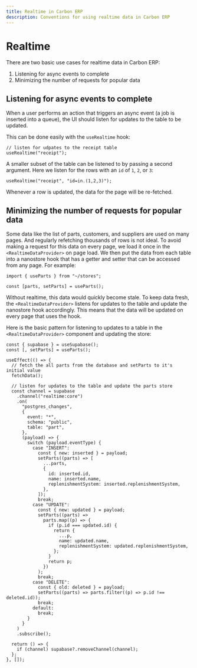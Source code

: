 ```yaml
---
title: Realtime in Carbon ERP
description: Conventions for using realtime data in Carbon ERP
---
```


# Realtime

There are two basic use cases for realtime data in Carbon ERP:

1. Listening for async events to complete
2. Minimizing the number of requests for popular data

## Listening for async events to complete

When a user performs an action that triggers an async event (a job is inserted into a queue), the UI should listen for updates to the table to be updated.

This can be done easily with the `useRealtime` hook:

```tsx
// listen for udpates to the receipt table
useRealtime("receipt");
```

A smaller subset of the table can be listened to by passing a second argument. Here we listen for the rows with an `id` of `1`, `2`, or `3`:

```tsx
useRealtime("receipt", "id=in.(1,2,3)");
```

Whenever a row is updated, the data for the page will be re-fetched.

## Minimizing the number of requests for popular data

Some data like the list of parts, customers, and suppliers are used on many pages. And regularly refetching thousands of rows is not ideal. To avoid making a request for this data on every page, we load it once in the `<RealtimeDataProvider>` on page load. We then put the data from each table into a nanostore hook that has a getter and setter that can be accessed from any page. For example:

```tsx
import { useParts } from "~/stores";

const [parts, setParts] = useParts();
```

Without realtime, this data would quickly become stale. To keep data fresh, the `<RealtimeDataProvider>` listens for updates to the table and update the nanostore hook accordingly. This means that the data will be updated on every page that uses the hook.

Here is the basic pattern for listening to updates to a table in the `<RealtimeDataProvider>` component and updating the store:

```tsx
const { supabase } = useSupabase();
const [, setParts] = useParts();

useEffect(() => {
  // fetch the all parts from the database and setParts to it's initial value
  fetchData();

  // listen for updates to the table and update the parts store
  const channel = supabase
    .channel("realtime:core")
    .on(
      "postgres_changes",
      {
        event: "*",
        schema: "public",
        table: "part",
      },
      (payload) => {
        switch (payload.eventType) {
          case "INSERT":
            const { new: inserted } = payload;
            setParts((parts) => [
              ...parts,
              {
                id: inserted.id,
                name: inserted.name,
                replenishmentSystem: inserted.replenishmentSystem,
              },
            ]);
            break;
          case "UPDATE":
            const { new: updated } = payload;
            setParts((parts) =>
              parts.map((p) => {
                if (p.id === updated.id) {
                  return {
                    ...p,
                    name: updated.name,
                    replenishmentSystem: updated.replenishmentSystem,
                  };
                }
                return p;
              })
            );
            break;
          case "DELETE":
            const { old: deleted } = payload;
            setParts((parts) => parts.filter((p) => p.id !== deleted.id));
            break;
          default:
            break;
        }
      }
    )
    .subscribe();

  return () => {
    if (channel) supabase?.removeChannel(channel);
  };
}, []);
```
